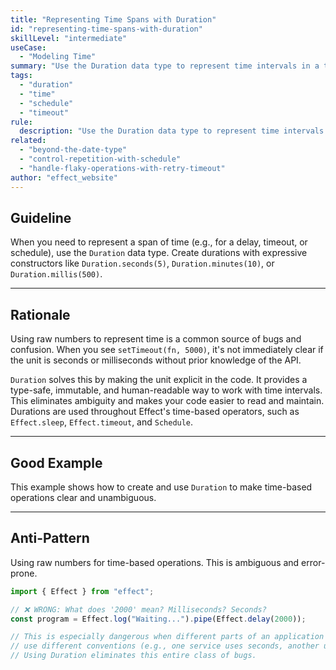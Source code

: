 ```yaml
---
title: "Representing Time Spans with Duration"
id: "representing-time-spans-with-duration"
skillLevel: "intermediate"
useCase:
  - "Modeling Time"
summary: "Use the Duration data type to represent time intervals in a type-safe, human-readable, and composable way."
tags:
  - "duration"
  - "time"
  - "schedule"
  - "timeout"
rule:
  description: "Use the Duration data type to represent time intervals instead of raw numbers."
related:
  - "beyond-the-date-type"
  - "control-repetition-with-schedule"
  - "handle-flaky-operations-with-retry-timeout"
author: "effect_website"
---
```


## Guideline

When you need to represent a span of time (e.g., for a delay, timeout, or schedule), use the `Duration` data type. Create durations with expressive constructors like `Duration.seconds(5)`, `Duration.minutes(10)`, or `Duration.millis(500)`.

---

## Rationale

Using raw numbers to represent time is a common source of bugs and confusion. When you see `setTimeout(fn, 5000)`, it's not immediately clear if the unit is seconds or milliseconds without prior knowledge of the API.

`Duration` solves this by making the unit explicit in the code. It provides a type-safe, immutable, and human-readable way to work with time intervals. This eliminates ambiguity and makes your code easier to read and maintain. Durations are used throughout Effect's time-based operators, such as `Effect.sleep`, `Effect.timeout`, and `Schedule`.

---

## Good Example

This example shows how to create and use `Duration` to make time-based operations clear and unambiguous.

<Example path="./src/representing-time-spans-with-duration.ts" />

---

## Anti-Pattern

Using raw numbers for time-based operations. This is ambiguous and error-prone.

```typescript
import { Effect } from "effect";

// ❌ WRONG: What does '2000' mean? Milliseconds? Seconds?
const program = Effect.log("Waiting...").pipe(Effect.delay(2000));

// This is especially dangerous when different parts of an application
// use different conventions (e.g., one service uses seconds, another uses milliseconds).
// Using Duration eliminates this entire class of bugs.
```
